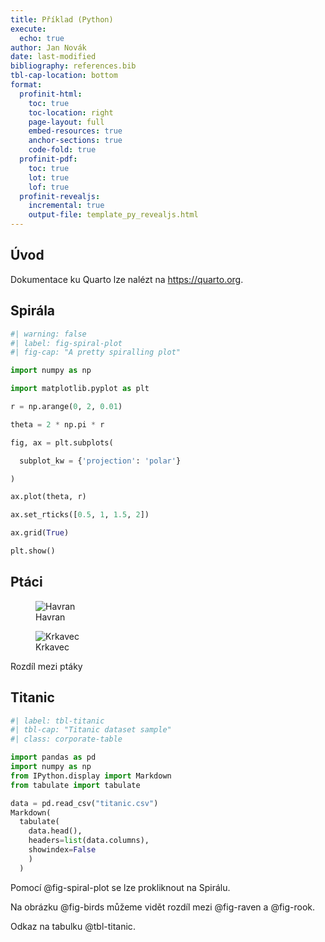 ```yaml
---
title: Příklad (Python)
execute:
  echo: true
author: Jan Novák
date: last-modified
bibliography: references.bib
tbl-cap-location: bottom
format:
  profinit-html:
    toc: true
    toc-location: right
    page-layout: full
    embed-resources: true
    anchor-sections: true
    code-fold: true
  profinit-pdf:
    toc: true
    lot: true
    lof: true
  profinit-revealjs:
    incremental: true
    output-file: template_py_revealjs.html
---
```





## Úvod

Dokumentace ku Quarto lze nalézt na <https://quarto.org>.

## Spirála

```python
#| warning: false
#| label: fig-spiral-plot
#| fig-cap: "A pretty spiralling plot"

import numpy as np

import matplotlib.pyplot as plt

r = np.arange(0, 2, 0.01)

theta = 2 * np.pi * r

fig, ax = plt.subplots(

  subplot_kw = {'projection': 'polar'}

)

ax.plot(theta, r)

ax.set_rticks([0.5, 1, 1.5, 2])

ax.grid(True)

plt.show()

```

## Ptáci

::: {#fig-birds layout-ncol=2}
![Havran](rook.jpg){#fig-rook}

![Krkavec](raven.jpg){#fig-raven}

Rozdíl mezi ptáky
:::

## Titanic

```python
#| label: tbl-titanic
#| tbl-cap: "Titanic dataset sample"
#| class: corporate-table

import pandas as pd
import numpy as np
from IPython.display import Markdown
from tabulate import tabulate

data = pd.read_csv("titanic.csv")
Markdown(
  tabulate(
    data.head(),
    headers=list(data.columns),
    showindex=False
    )
  )

```


Pomocí @fig-spiral-plot se lze prokliknout na Spirálu.

Na obrázku @fig-birds můžeme vidět rozdíl mezi @fig-raven a @fig-rook.

Odkaz na tabulku @tbl-titanic.